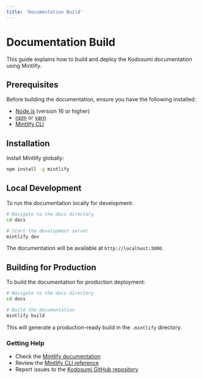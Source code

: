```yaml
---
title: 'Documentation Build'
---
```


# Documentation Build

This guide explains how to build and deploy the Kodosumi documentation using Mintlify.

## Prerequisites

Before building the documentation, ensure you have the following installed:

- [Node.js](https://nodejs.org/) (version 16 or higher)
- [npm](https://www.npmjs.com/) or [yarn](https://yarnpkg.com/)
- [Mintlify CLI](https://www.mintlify.com/docs/cli)

## Installation

Install Mintlify globally:

```bash
npm install -g mintlify
```

## Local Development

To run the documentation locally for development:

```bash
# Navigate to the docs directory
cd docs

# Start the development server
mintlify dev
```

The documentation will be available at `http://localhost:3000`.

## Building for Production

To build the documentation for production deployment:

```bash
# Navigate to the docs directory
cd docs

# Build the documentation
mintlify build
```

This will generate a production-ready build in the `.mintlify` directory.

### Getting Help

- Check the [Mintlify documentation](https://www.mintlify.com/docs)
- Review the [Mintlify CLI reference](https://www.mintlify.com/docs/cli)
- Report issues to the [Kodosumi GitHub repository](https://github.com/masumi-network/kodosumi)
